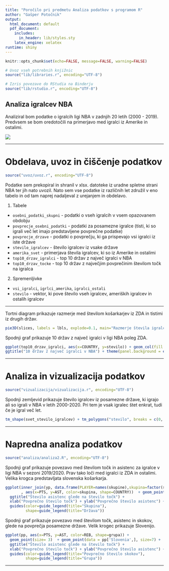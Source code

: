 ```yaml
---
title: "Poročilo pri predmetu Analiza podatkov s programom R"
author: "Gašper Potočnik"
output:
  html_document: default
  pdf_document:
    includes:
      in_header: lib/styles.sty
    latex_engine: xelatex
runtime: shiny
---
```


```r
knitr::opts_chunk$set(echo=FALSE, message=FALSE, warning=FALSE)

# Uvoz vseh potrebnih knjižnic
source("lib/libraries.r", encoding="UTF-8")
```

```r
# Izris povezave do RStudia na Binderju
source("lib/rstudio.r", encoding="UTF-8")
```

## Analiza igralcev NBA

Analiziral bom podatke o igralcih ligi NBA v zadnjih 20 letih (2000 - 2019). Predvsem se bom oredotočili na primerjavo med igralci iz Amerike in ostalimi.

![](slike/nba.png)

***

# Obdelava, uvoz in čiščenje podatkov

```r
source("uvoz/uvoz.r", encoding="UTF-8")
```

Podatke sem prekopiral in shranil v xlsx. datoteke iz uradne spletne strani NBA ter jih nato uvozil. 
Nato sem vse podatke iz različnih let združil v eno tabelo in od tam naprej nadaljeval z urejanjem in obdelavo.

1. Tabele
  - `osebni_podatki_skupni` - podatki o vseh igralcih v vsem opazovanem obdobju
  - `povprecje_osebni_podatki` - podatki za posamezne igralce (tisti, ki so igrali več let imajo predstavljene povprečne podatke)
  - `povprecje_drzave` - podatki o povprečju, ki ga prispevajo vsi igralci iz iste države
  - `stevilo_igralcev` - število igralcev iz vsake države 
  - `amerika_svet` - primerjava števila igralcev, ki so iz Amerike in ostalimi
  - `top10_drzav_igralci` - top 10 držav z največ igralci v NBA
  - `top10_drzav_tocke` - top 10 držav z največjim povprečinim številom točk na igralca
  
2. Spremenljivke
  - `vsi_igralci`, `igrlci_amerika`, `igralci_ostali`
  - `stevilo` - vektor, ki pove število vseh igralcev, ameriških igralcev in ostalih igralcev





***
Tortni diagram prikazuje razmerje med številom košarkarjev iz ZDA in tistimi iz drugih držav.

```r
pie3D(slices, labels = lbls, explode=0.1, main="Razmerje števila igralcev med ZDA in ostalimi")
```



Spodnji graf prikazuje 10 držav z največ igralci v ligi NBA poleg ZDA.

```r
ggplot(top10_drzav_igralci, aes(x=COUNTRY, y=stevilo)) + geom_col(fill = 'red') + xlab("Džave") + ylab("Število igralcev") +
ggtitle("10 držav z največ igralci v NBA") + theme(panel.background = element_rect(fill = 'black')) 

```

***

# Analiza in vizualizacija podatkov

```r
source("vizualizacija/vizualizacija.r", encoding="UTF-8")
```

Spodnji zemljevid prikazuje število igralcev iz posamezne države, ki igrajo ali so igrali v NBA v letih 2000-2020. Pri tem je vsak igralec štet enkrat, tudi če je igral več let.

```r
tm_shape(svet_stevilo_igralcev) + tm_polygons("stevilo", breaks = c(0, 1, 5, 10, 15, 20, 30, 40, Inf))

```

***

# Napredna analiza podatkov

```r
source("analiza/analiza2.R", encoding="UTF-8")
```

Spodnji graf prikazuje povezavo med številom točk in asistenc za igralce v ligi NBA v sezoni 2019/2020. Prav tako loči med igralci iz ZDA in ostalimi. Velika krogca predstavljata slovenska košarkarja.

```r
ggplot(inner_join(yp, data.frame(PLAYER=names(skupine),skupina=factor(skupine)), by="PLAYER")
       , aes(x=PTS, y=AST, color=skupina, shape=COUNTRY))  + geom_point()  + geom_point(data = c[c('Luka Doncic','Goran Dragic'),], size=5) +
  ggtitle("Število asistenc glede na število točk") +
  xlab("Povprečno število točk") + ylab("Povprečno število asistenc") + 
  guides(color=guide_legend(title="Skupina"),
         shape=guide_legend(title="Država")) 

```


Spodnji graf prikazuje povezavo med številom točk, asistenc in skokov, glede na povprečja posamezne države. Velik krogec prikazuje Slovenijo.

```r
ggplot(pp, aes(x=PTS, y=AST, color=REB, shape=grupa)) + 
  geom_point(size= 3)  + geom_point(data = pp['Slovenia',], size=7) +
  ggtitle("Število asistenc glede na število točk") +
  xlab("Povprečno število točk") + ylab("Povprečno število asistenc") + 
  guides(color=guide_legend(title="Povprečno število skokov"),
         shape=guide_legend(title="Grupa")) 
```
***
